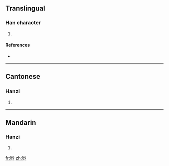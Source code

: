 ==Translingual==

===Han character===
{{Han char|rn=30|rad=口|as=07|sn=10|four=6902<sub>0</sub>|canj=口水火竹 (REFH)}}

# {{defn|Han|sort=口07}}

====References====
* {{Han ref|kx=0193.051|hdz=10634.040|uh=5526|ud=21798|bh=D0F0|bd=53488}}

----

==Cantonese==

===Hanzi===
{{yue-hanzi|jyut=|y=sa1}}

# {{defn|Cantonese|sort=口07}}

----

==Mandarin==

===Hanzi===
{{cmn-hanzi|pin=[[shā]] ([[sha1]])|wg=sha<sup>1</sup>}}

# {{defn|Mandarin|sort=口07}}

[[fr:唦]]
[[zh:唦]]